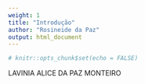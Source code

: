 ```yaml
---
weight: 1
title: "Introdução"
author: "Rosineide da Paz"
output: html_document
---
```



```r
# knitr::opts_chunk$set(echo = FALSE)
```
 
 
 LAVINIA ALICE DA PAZ MONTEIRO
